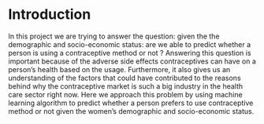 # Introduction

In this project we are trying to answer the question: given the the demographic and socio-economic status: are we able to predict whether a person is using a contraceptive method or not ? Answering this question is important because of the adverse side effects contraceptives can have on a person's health based on the usage. Furthermore, it also gives us an understanding of the factors that could have contributed to the reasons behind why the contraceptive market is such a big industry in the health care sector right now. Here we approach this problem by using machine learning algorithm to predict whether a person prefers to use contraceptive method  or not given the women's demographic and socio-economic status.
